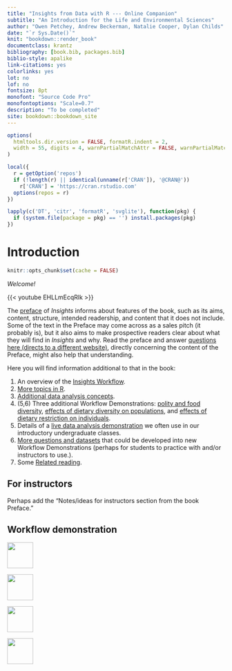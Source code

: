 ```yaml
---
title: "Insights from Data with R --- Online Companion"
subtitle: "An Introduction for the Life and Environmental Sciences"
author: "Owen Petchey, Andrew Beckerman, Natalie Cooper, Dylan Childs"
date: "`r Sys.Date()`"
knit: "bookdown::render_book"
documentclass: krantz
bibliography: [book.bib, packages.bib]
biblio-style: apalike
link-citations: yes
colorlinks: yes
lot: no
lof: no
fontsize: 8pt
monofont: "Source Code Pro"
monofontoptions: "Scale=0.7"
description: "To be completed"
site: bookdown::bookdown_site
---
```



```r
options(
  htmltools.dir.version = FALSE, formatR.indent = 2,
  width = 55, digits = 4, warnPartialMatchAttr = FALSE, warnPartialMatchDollar = FALSE
)

local({
  r = getOption('repos')
  if (!length(r) || identical(unname(r['CRAN']), '@CRAN@'))
    r['CRAN'] = 'https://cran.rstudio.com' 
  options(repos = r)
})

lapply(c('DT', 'citr', 'formatR', 'svglite'), function(pkg) {
  if (system.file(package = pkg) == '') install.packages(pkg)
})
```



# Introduction

```r
knitr::opts_chunk$set(cache = FALSE)
```

*Welcome!*

{{< youtube EHLLmEcqRlk >}}

The [preface](hyperlink to pdf of Preface?) of *Insights* informs about features of the book, such as its aims, content, structure, intended readership, and content that it does not include. Some of the text in the Preface may come across as a sales pitch (it probably is), but it also aims to make prospective readers clear about what they will find in *Insights* and why. Read the preface and answer [questions here (directs to a different website)](insightsfromdata.org), directly concerning the content of the Preface, might also help that understanding.

Here you will find information additional to that in the book:

1. An overview of the [Insights Workflow](#insights-workflow).
2. [More topics in R](#more-r).
3. [Additional data analysis concepts](#more-concepts).
4. (5,6) Three additional Workflow Demonstrations: [polity and food diversity](#WFD-food-pol), [effects of dietary diversity on populations](#WFD-dietdiv-effect), and [effects of dietary restriction on individuals](#WFD-diet-restrict).
7. Details of a [live data analysis demonstration](#live-data-demo) we often use in our introductory undergraduate classes.
8. [More questions and datasets](#more-questions-data) that could be developed into new Workflow Demonstrations (perhaps for students to practice with and/or instructors to use.).
9. Some [Related reading](#related-reading).



## For instructors

Perhaps add the "Notes/ideas for instructors section from the book Preface."

## Workflow demonstration

<img src="images/WF1_icon.jpg" width="60"/>

<img src="images/WF2_icon.jpg" width="60"/>

<img src="images/WF3_icon.jpg" width="60"/>

<img src="images/WF4_icon.jpg" width="60"/>




